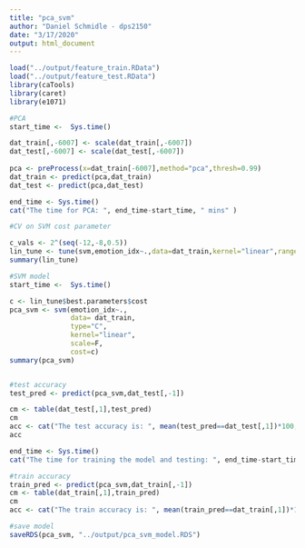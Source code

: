 ---
title: "pca_svm"
author: "Daniel Schmidle - dps2150"
date: "3/17/2020"
output: html_document
---


```{r}
load("../output/feature_train.RData")
load("../output/feature_test.RData")
library(caTools)
library(caret)
library(e1071)
```


```{r}
#PCA
start_time <-  Sys.time()

dat_train[,-6007] <- scale(dat_train[,-6007])
dat_test[,-6007] <- scale(dat_test[,-6007])
 
pca <- preProcess(x=dat_train[-6007],method="pca",thresh=0.99)
dat_train <- predict(pca,dat_train)
dat_test <- predict(pca,dat_test)

end_time <- Sys.time()
cat("The time for PCA: ", end_time-start_time, " mins" )

```


```{r}
#CV on SVM cost parameter 

c_vals <- 2^(seq(-12,-8,0.5))
lin_tune <- tune(svm,emotion_idx~.,data=dat_train,kernel="linear",ranges=list(cost=c_vals),scale=F)
summary(lin_tune)

```



```{r}
#SVM model
start_time <-  Sys.time()

c <- lin_tune$best.parameters$cost
pca_svm <- svm(emotion_idx~.,
               data= dat_train,
               type="C",
               kernel="linear",
               scale=F,
               cost=c)
summary(pca_svm)


#test accuracy
test_pred <- predict(pca_svm,dat_test[,-1])

cm <- table(dat_test[,1],test_pred)
cm
acc <- cat("The test accuracy is: ", mean(test_pred==dat_test[,1])*100, " %")
acc

end_time <- Sys.time()
cat("The time for training the model and testing: ", end_time-start_time, " seconds" )
```

```{r}
#train accuracy
train_pred <- predict(pca_svm,dat_train[,-1])
cm <- table(dat_train[,1],train_pred)
cm
acc <- cat("The train accuracy is: ", mean(train_pred==dat_train[,1])*100, " %")
```


```{r}
#save model
saveRDS(pca_svm, "../output/pca_svm_model.RDS")
```

